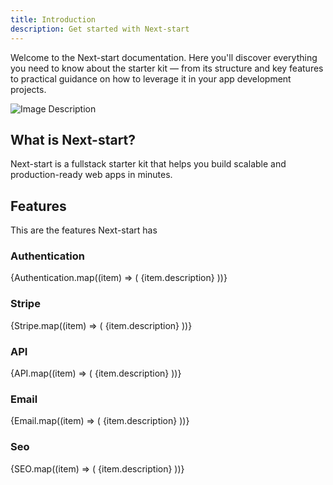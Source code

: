 ```yaml
---
title: Introduction
description: Get started with Next-start
---
```



Welcome to the Next-start documentation. Here you'll discover everything you need to know about the starter kit — from its structure and key features to practical guidance on how to leverage it in your app development projects.

![Image Description](/images/next-start.png)

## What is Next-start?

Next-start is a fullstack starter kit that helps you build scalable and production-ready web apps in minutes.

## Features

This are the features Next-start has

### Authentication

<Cards>
  {Authentication.map((item) => (
    <Card key={item.title} icon={item.icon} title={item.title} href={item.href}>
      {item.description}
    </Card>
  ))}
</Cards>

### Stripe

<Cards>
  {Stripe.map((item) => (
    <Card key={item.title} icon={item.icon} title={item.title} href={item.href}>
      {item.description}
    </Card>
  ))}
</Cards>

### API

<Cards>
  {API.map((item) => (
    <Card key={item.title} icon={item.icon} title={item.title} href={item.href}>
      {item.description}
    </Card>
  ))}
</Cards>

### Email

<Cards>
  {Email.map((item) => (
    <Card key={item.title} icon={item.icon} title={item.title} href={item.href}>
      {item.description}
    </Card>
  ))}
</Cards>

### Seo

<Cards>
  {SEO.map((item) => (
    <Card key={item.title} icon={item.icon} title={item.title}>
      {item.description}
    </Card>
  ))}
</Cards>
